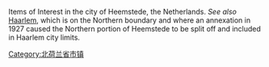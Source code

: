 Items of Interest in the city of Heemstede, the Netherlands.
''See also'' [[Haarlem|Haarlem]], which is on the Northern boundary and where an annexation in 1927 caused the Northern portion of Heemstede to be split off and included in Haarlem city limits.
{{Commons cat|Heemstede, North Holland}}

[[Category:北荷兰省市镇|Category:北荷兰省市镇]]